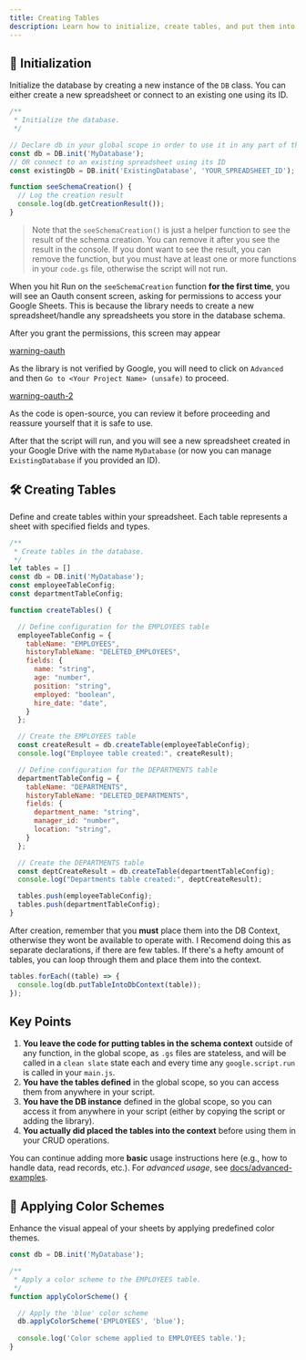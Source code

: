```yaml
---
title: Creating Tables
description: Learn how to initialize, create tables, and put them into the schema context for CRUD operations.
---
```


## 🚀 Initialization

Initialize the database by creating a new instance of the `DB` class. You can either create a new spreadsheet or connect to an existing one using its ID.

```js
/**
 * Initialize the database.
 */

// Declare db in your global scope in order to use it in any part of the script
const db = DB.init('MyDatabase');
// OR connect to an existing spreadsheet using its ID
const existingDb = DB.init('ExistingDatabase', 'YOUR_SPREADSHEET_ID');

function seeSchemaCreation() {
  // Log the creation result
  console.log(db.getCreationResult());
}
```
> Note that the `seeSchemaCreation()` is just a helper function to see the result of the schema creation. You can remove it after you see the result in the console.
> If you dont want to see the result, you can remove the function, but you must have at least one or more functions in your `code.gs` file, otherwise the script will not run.

When you hit Run on the `seeSchemaCreation` function **for the first time**, you will see an Oauth consent screen, asking for permissions to access your Google Sheets. This is because the library needs to create a new spreadsheet/handle any spreadsheets you store in the database schema.

After you grant the permissions, this screen may appear

[warning-oauth](assets/warning-Oauth.png)

As the library is not verified by Google, you will need to click on `Advanced` and then `Go to <Your Project Name> (unsafe)` to proceed.

[warning-oauth-2](assets/click-advanced.png)

As the code is open-source, you can review it before proceeding and reassure yourself that it is safe to use.

After that the script will run, and you will see a new spreadsheet created in your Google Drive with the name `MyDatabase` (or now you can manage `ExistingDatabase` if you provided an ID).

## 🛠️ Creating Tables

Define and create tables within your spreadsheet. Each table represents a sheet with specified fields and types.

```js
/**
 * Create tables in the database.
 */
let tables = []
const db = DB.init('MyDatabase');
const employeeTableConfig;
const departmentTableConfig;

function createTables() {

  // Define configuration for the EMPLOYEES table
  employeeTableConfig = {
    tableName: "EMPLOYEES",
    historyTableName: "DELETED_EMPLOYEES",
    fields: {
      name: "string",
      age: "number",
      position: "string",
      employed: "boolean",
      hire_date: "date",
    }
  };

  // Create the EMPLOYEES table
  const createResult = db.createTable(employeeTableConfig);
  console.log("Employee table created:", createResult);

  // Define configuration for the DEPARTMENTS table
  departmentTableConfig = {
    tableName: "DEPARTMENTS",
    historyTableName: "DELETED_DEPARTMENTS",
    fields: {
      department_name: "string",
      manager_id: "number",
      location: "string",
    }
  };

  // Create the DEPARTMENTS table
  const deptCreateResult = db.createTable(departmentTableConfig);
  console.log("Departments table created:", deptCreateResult);

  tables.push(employeeTableConfig);
  tables.push(departmentTableConfig);
}
```

After creation, remember that you **must** place them into the DB Context, otherwise they wont be available to operate with. 
I Recomend doing this as separate declarations, if there are few tables.
If there's a hefty amount of tables, you can loop through them and place them into the context.


```js
tables.forEach((table) => {
  console.log(db.putTableIntoDbContext(table));
});
```

## Key Points

1. **You leave the code for putting tables in the schema context** outside of any function, in the global scope, as `.gs` files are stateless, and will be called in a `clean slate` state each and every time any `google.script.run` is called in your `main.js`.
2. **You have the tables defined** in the global scope, so you can access them from anywhere in your script.
3. **You have the DB instance** defined in the global scope, so you can access it from anywhere in your script (either by copying the script or adding the library).
4. **You actually did placed the tables into the context** before using them in your CRUD operations.



You can continue adding more **basic** usage instructions here (e.g., how to handle data, read records, etc.).
For _advanced usage_, see [docs/advanced-examples](/advanced-examples).


## 🎨 Applying Color Schemes

Enhance the visual appeal of your sheets by applying predefined color themes.

```javascript
const db = DB.init('MyDatabase');

/**
 * Apply a color scheme to the EMPLOYEES table.
 */
function applyColorScheme() {

  // Apply the 'blue' color scheme
  db.applyColorScheme('EMPLOYEES', 'blue');
  
  console.log('Color scheme applied to EMPLOYEES table.');
}
```